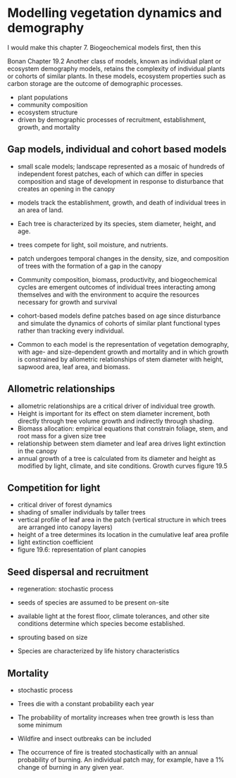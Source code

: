 # Modelling vegetation dynamics and demography
\chaptermark{Dynamics}
<!-- Not in UCL -->

I would make this chapter 7.
Biogeochemical models first, then this


Bonan Chapter 19.2
Another class of models, known as individual plant or ecosystem demography models, retains the complexity of individual plants or cohorts of similar plants. In these models, ecosystem properties such as carbon storage are the outcome of demographic processes.

- plant populations
- community composition
- ecosystem structure
- driven by demographic processes of recruitment, establishment, growth, and mortality

## Gap models, individual and cohort based models

- small scale models;  landscape represented as a mosaic of hundreds of independent forest patches, each of which can differ in species composition and stage of development in response to disturbance that creates an opening in the canopy
- models track the establishment, growth, and death of individual trees in an area of land.
- Each tree is characterized by its species, stem diameter, height, and age.
- trees compete for light, soil moisture, and nutrients.
- patch undergoes temporal changes in the density, size, and composition of trees with the formation of a gap in the canopy
- Community composition, biomass, productivity, and biogeochemical cycles are emergent outcomes of individual trees interacting among themselves and with the environment to acquire the resources necessary for growth and survival

- cohort-based models define patches based on age since disturbance and simulate the dynamics of cohorts of similar plant functional types rather than tracking every individual.
- Common to each model is the representation of vegetation demography, with age- and size-dependent growth and mortality and in which growth is constrained by allometric relationships of stem diameter with height, sapwood area, leaf area, and biomass.

## Allometric relationships

- allometric relationships are a critical driver of individual tree growth. 
- Height is important for its effect on stem diameter increment, both directly through tree volume growth and indirectly through shading.
- Biomass allocation: empirical equations that constrain foliage, stem, and root mass for a given size tree
- relationship between stem diameter and leaf area drives light extinction in the canopy
- annual growth of a tree is calculated from its diameter and height as modified by light, climate, and site conditions. Growth curves figure 19.5

## Competition for light

- critical driver of forest dynamics
- shading of smaller individuals by taller trees
- vertical profile of leaf area in the patch (vertical structure in which trees are arranged into canopy layers)
- height of a tree determines its location in the cumulative leaf area profile
- light extinction coefficient
- figure 19.6: representation of plant canopies

## Seed dispersal and recruitment

- regeneration: stochastic process
- seeds of species are assumed to be present on-site
- available light at the forest floor, climate tolerances, and other site conditions determine which species become established.
- sprouting based on size

-  Species are characterized by life history characteristics

## Mortality

- stochastic process
- Trees die with a constant probability each year
- The probability of mortality increases when tree growth is less than some minimum

- Wildfire and insect outbreaks can be included
- The occurrence of fire is treated stochastically with an annual probability of burning. An individual patch may, for example, have a 1% change of burning in any given year.

